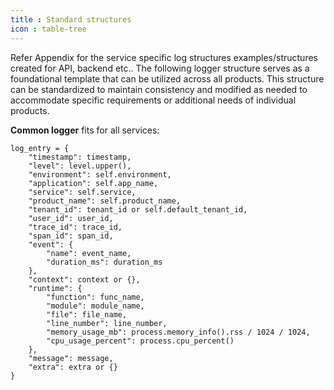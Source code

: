```yaml
---
title : Standard structures
icon : table-tree
---
```

<Note>
    Refer Appendix for the service specific log structures examples/structures created for API, backend etc..
</Note>
The following logger structure serves as a foundational template that can be utilized across all products. This structure can be standardized to maintain consistency and modified as needed to accommodate specific requirements or additional needs of individual products.

<b>Common logger</b> fits for all services:

```
log_entry = {
    "timestamp": timestamp,
    "level": level.upper(),
    "environment": self.environment,
    "application": self.app_name,
    "service": self.service,
    "product_name": self.product_name,
    "tenant_id": tenant_id or self.default_tenant_id,
    "user_id": user_id,
    "trace_id": trace_id,
    "span_id": span_id,
    "event": {
        "name": event_name,
        "duration_ms": duration_ms
    },
    "context": context or {},
    "runtime": {
        "function": func_name,
        "module": module_name,
        "file": file_name,
        "line_number": line_number,
        "memory_usage_mb": process.memory_info().rss / 1024 / 1024,
        "cpu_usage_percent": process.cpu_percent()
    },
    "message": message,
    "extra": extra or {}
}
```
